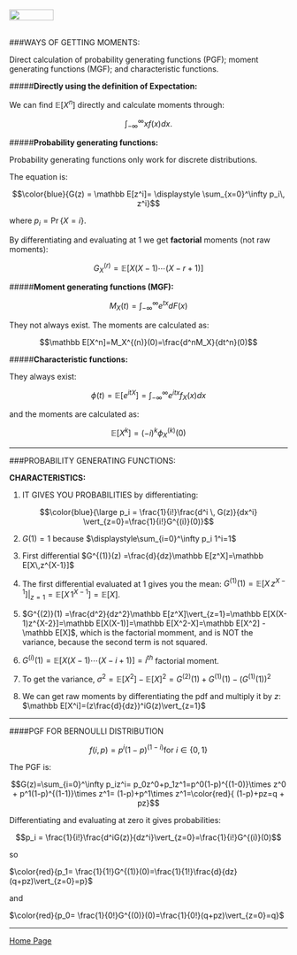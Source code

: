 <br>
<a href="http://rinterested.github.io/statistics/index.html">
<img HEIGHT="20" WIDTH="80" src="https://cloud.githubusercontent.com/assets/9312897/10556783/a27a26fa-745c-11e5-9b1a-2d5bd737387a.PNG"></a>
<br><br>

###WAYS OF GETTING MOMENTS:
<br>

Direct calculation of probability generating functions (PGF); moment generating functions (MGF); and characteristic functions.

#####**Directly using the definition of Expectation:**

We can find $\mathbb E[X^n]$ directly and calculate moments through:

$$\displaystyle \int_{-\infty}^{\infty} x f(x)dx.$$

#####**Probability generating functions:**

Probability generating functions only work for discrete distributions.

The equation is:

$$\color{blue}{G(z) = \mathbb E[z^i]= \displaystyle \sum_{x=0}^\infty p_i\, z^i}$$

where $p_i = \Pr\{X=i\}.$

By differentiating and evaluating at $1$ we get **factorial** moments (not raw moments):

$$G_X^{(r)}=\mathbb E[X(X-1)\cdots(X-r+1)]$$

#####**Moment generating functions (MGF):**

$$M_X(t)=\displaystyle\int_{-\infty}^\infty e^{tx}dF(x)$$

They not always exist. The moments are calculated as:

$$\mathbb E[X^n]=M_X^{(n)}(0)=\frac{d^nM_X}{dt^n}(0)$$

#####**Characteristic functions:**

They always exist:

$$\phi(t)=\mathbb E[e^{itX}]= \displaystyle \int_{-\infty}^{\infty} e^{itx}f_X(x)dx$$

and the moments are calculated as:

$$\mathbb E[X^k]=(-i)^k\phi_X^{(k)}(0)$$

---

###PROBABILITY GENERATING FUNCTIONS:

**CHARACTERISTICS:**

1. IT GIVES YOU PROBABILITIES by differentiating:

$$\color{blue}{\large p_i = \frac{1}{i!}\frac{d^i \, G(z)}{dx^i} \vert_{z=0}=\frac{1}{i!}G^{(i)}(0)}$$

2. $G(1)=1$ because $\displaystyle\sum_{i=0}^\infty p_i 1^i=1$

3. First differential $G^{(1)}(z) =\frac{d}{dz}\mathbb E[z^X]=\mathbb E[X\,z^{X-1}]$

4. The first differential evaluated at $1$ gives you the mean: $G^{(1)}(1) =\mathbb E[X\,z^{X-1}]\vert_{z=1}=\mathbb E[X\,1^{X-1}]= \mathbb E[X].$

5. $G^{(2)}(1) =\frac{d^2}{dz^2}\mathbb E[z^X]\vert_{z=1}=\mathbb E[X(X-1)z^{X-2}]=\mathbb E[X(X-1)]=\mathbb E[X^2-X]=\mathbb E[X^2] - \mathbb E[X]$, which is the factorial momment, and is NOT the variance, because the second term is not squared.

6. $G^{(i)}(1)= \mathbb E[X(X-1)\cdots(X-i+1)]=i^{th}$ factorial moment.

7. To get the variance, $\sigma^2=\mathbb E[X^2]-\mathbb E[X]^2=G^{(2)}(1)+G^{(1)}(1)-(G^{(1)}(1))^2$

8. We can get raw moments by differentiating the pdf and multiply  it by $z$: $\mathbb E[X^i]=(z\frac{d}{dz})^iG(z)\vert_{z=1}$

---

####PGF FOR BERNOULLI DISTRIBUTION

$$f(i,p)= p^i(1-p)^{(1-i)} \text{for }i\in \{0,1\}$$

The PGF is:

$$G(z)=\sum_{i=0}^\infty p_iz^i= p_0z^0+p_1z^1=p^0(1-p)^{(1-0)}\times z^0 + p^1(1-p)^{(1-1)}\times z^1= (1-p)+p^1\times z^1=\color{red}{ (1-p)+pz=q + pz}$$

Differentiating and evaluating at zero it gives probabilities:

$$p_i = \frac{1}{i!}\frac{d^iG(z)}{dz^i}\vert_{z=0}=\frac{1}{i!}G^{(i)}(0)$$

so

$\color{red}{p_1= \frac{1}{1!}G^{(1)}(0)=\frac{1}{1!}\frac{d}{dz}(q+pz)\vert_{z=0}=p}$

and

$\color{red}{p_0= \frac{1}{0!}G^{(0)}(0)=\frac{1}{0!}(q+pz)\vert_{z=0}=q}$


---

<a href="http://rinterested.github.io/statistics/index.html">Home Page</a>
